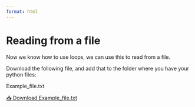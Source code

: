 ```yaml
---
format: html
---
```


# Reading from a file

Now we know how to use loops, we can use this to read from a file. 

Download the following file, and add that to the folder where you have your python files: 

Example_file.txt

```{=html}
<a href="../course_files/Example_file.txt" class="btn btn-primary" download>
  📥 Download Example_file.txt
</a>
```

